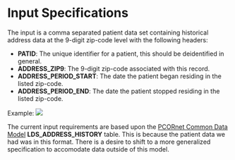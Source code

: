 # Input Specifications

The input is a comma separated patient data set containing historical address data at the 9-digit zip-code level with the following headers:
- __PATID__:
    The unique identifier for a patient, this should be deidentified in general.
- __ADDRESS_ZIP9__:
    The 9-digit zip-code associated with this record.
- __ADDRESS_PERIOD_START__:
    The date the patient began residing in the listed zip-code.
- __ADDRESS_PERIOD_END__:
    The date the patient stopped residing in the listed zip-code.

Example:
![ ](../../images/patient_data_example.jpg)

The current input requirements are based upon the [PCORnet Common Data Model](https://pcornet.org/) __LDS_ADDRESS_HISTORY__ table. This is because the patient data we had was in this format. There is a desire to shift to a more generalized specification to accomodate data outside of this model. 